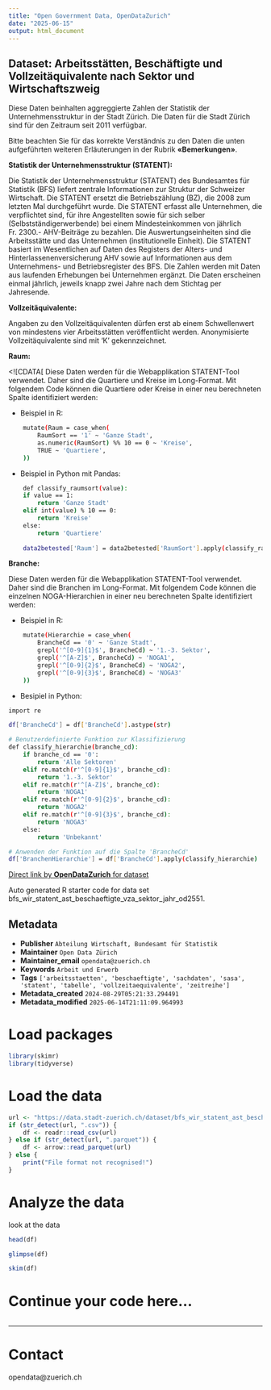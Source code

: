 ```yaml
---
title: "Open Government Data, OpenDataZurich"
date: "2025-06-15"
output: html_document
---
```


## Dataset: Arbeitsstätten, Beschäftigte und Vollzeitäquivalente nach Sektor und Wirtschaftszweig


Diese Daten beinhalten aggreggierte Zahlen der Statistik der Unternehmensstruktur in der Stadt Zürich. Die Daten für die Stadt Zürich sind für den Zeitraum seit 2011 verfügbar.

Bitte beachten Sie für das korrekte Verständnis zu den Daten die unten aufgeführten weiteren Erläuterungen in der Rubrik **«Bemerkungen»**.



**Statistik der Unternehmensstruktur (STATENT):**

 Die Statistik der Unternehmensstruktur (STATENT) des Bundesamtes für Statistik (BFS) liefert zentrale Informationen zur Struktur der Schweizer Wirtschaft. Die STATENT ersetzt die Betriebszählung (BZ), die
2008 zum letzten Mal durchgeführt wurde. Die STATENT erfasst alle Unternehmen, die
verpflichtet sind, für ihre Angestellten sowie für sich selber (Selbstständigerwerbende) bei
einem Mindesteinkommen von jährlich Fr. 2300.- AHV-Beiträge zu bezahlen. Die
Auswertungseinheiten sind die Arbeitsstätte und das Unternehmen (institutionelle
Einheit).
Die STATENT basiert im Wesentlichen auf Daten des Registers der Alters- und Hinterlassenenversicherung AHV sowie auf Informationen aus dem Unternehmens- und Betriebsregister des BFS. Die Zahlen werden mit Daten aus laufenden Erhebungen bei Unternehmen ergänzt.
Die Daten erscheinen einmal jährlich, jeweils knapp zwei Jahre nach dem Stichtag per Jahresende.

 

[]()

**Vollzeitäquivalente:**

 
Angaben zu den Vollzeitäquivalenten dürfen erst ab einem Schwellenwert von mindestens vier Arbeitsstätten veröffentlicht werden. Anonymisierte Vollzeitäquivalente sind mit 'K' gekennzeichnet.
 

[]()

**Raum:**

 
<![CDATA[ 
Diese Daten werden für die Webapplikation STATENT-Tool verwendet. Daher sind die Quartiere und Kreise im Long-Format. Mit folgendem Code können die Quartiere oder Kreise in einer neu berechneten Spalte identifiziert werden:

- Beispiel in R:
```sh
    mutate(Raum = case_when(
        RaumSort == '1' ~ 'Ganze Stadt',
        as.numeric(RaumSort) %% 10 == 0 ~ 'Kreise',
        TRUE ~ 'Quartiere',
    ))
```

- Beispiel in Python mit Pandas:
```sh
    def classify_raumsort(value):
    if value == 1:
        return 'Ganze Stadt'
    elif int(value) % 10 == 0:
        return 'Kreise'
    else:
        return 'Quartiere'
        
    data2betested['Raum'] = data2betested['RaumSort'].apply(classify_raumsort)
``` 


[]()

**Branche:**

 
Diese Daten werden für die Webapplikation STATENT-Tool verwendet. Daher sind die Branchen im Long-Format. Mit folgendem Code können die einzelnen NOGA-Hierarchien in einer neu berechneten Spalte identifiziert werden:

- Beispiel in R:
```sh
    mutate(Hierarchie = case_when(
        BrancheCd == '0' ~ 'Ganze Stadt',
        grepl('^[0-9]{1}$', BrancheCd) ~ '1.-3. Sektor',
        grepl('^[A-Z]$', BrancheCd) ~ 'NOGA1',
        grepl('^[0-9]{2}$', BrancheCd) ~ 'NOGA2',
        grepl('^[0-9]{3}$', BrancheCd) ~ 'NOGA3'
    ))
``` 
- Besipiel in Python:
```sh
import re

df['BrancheCd'] = df['BrancheCd'].astype(str)

# Benutzerdefinierte Funktion zur Klassifizierung
def classify_hierarchie(branche_cd):
    if branche_cd == '0':
        return 'Alle Sektoren'
    elif re.match(r'^[0-9]{1}$', branche_cd):
        return '1.-3. Sektor'
    elif re.match(r'^[A-Z]$', branche_cd):
        return 'NOGA1'
    elif re.match(r'^[0-9]{2}$', branche_cd):
        return 'NOGA2'
    elif re.match(r'^[0-9]{3}$', branche_cd):
        return 'NOGA3'
    else:
        return 'Unbekannt'

# Anwenden der Funktion auf die Spalte 'BrancheCd'
df['BranchenHierarchie'] = df['BrancheCd'].apply(classify_hierarchie)

```


[]()



[Direct link by **OpenDataZurich** for dataset](https://data.stadt-zuerich.ch/dataset/bfs_wir_statent_ast_beschaeftigte_vza_sektor_jahr_od2551)

Auto generated R starter code for data set bfs_wir_statent_ast_beschaeftigte_vza_sektor_jahr_od2551.

## Metadata

- **Publisher** `Abteilung Wirtschaft, Bundesamt für Statistik`
- **Maintainer** `Open Data Zürich`
- **Maintainer_email** `opendata@zuerich.ch`
- **Keywords** `Arbeit und Erwerb`
- **Tags** `['arbeitsstaetten', 'beschaeftigte', 'sachdaten', 'sasa', 'statent', 'tabelle', 'vollzeitaequivalente', 'zeitreihe']`
- **Metadata_created** `2024-08-29T05:21:33.294491`
- **Metadata_modified** `2025-06-14T21:11:09.964993`


# Load packages

```r
library(skimr)
library(tidyverse)
```

# Load the data

```r
url <- "https://data.stadt-zuerich.ch/dataset/bfs_wir_statent_ast_beschaeftigte_vza_sektor_jahr_od2551/download/WIR255OD2551.csv"
if (str_detect(url, ".csv")) {
    df <- readr::read_csv(url)
} else if (str_detect(url, ".parquet")) {
    df <- arrow::read_parquet(url)
} else {
    print("File format not recognised!")
}
```

# Analyze the data

look at the data
```r
head(df)
```

```r
glimpse(df)
```

```r
skim(df)
```

# Continue your code here...

```r

```

------------------------------------------------------------------------

# Contact

opendata@zuerich.ch

